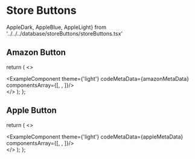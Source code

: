 # Store Buttons 

AppleDark, AppleBlue, AppleLight} from '../../../database/storeButtons/storeButtons.tsx'


## Amazon Button

  return (
    <>
    <div className='mb-20'>
        <ExampleComponent theme={'light'} codeMetaData={amazonMetaData} componentsArray={[<AmazonDark />, <AmazonBlue/>, <AmazonLight/>]}/>
    </div>
    </>
  );
};

<Amazon/>

## Apple Button

  return (
    <>
    <div className='mb-20'>
        <ExampleComponent theme={'light'} codeMetaData={appleMetaData} componentsArray={[<AppleDark />, <AppleBlue/>, <AppleLight/>]}/>
    </div>
    </>
  );
};

<Apple/>
